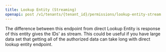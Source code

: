 ```yaml
---
title: Lookup Entity (Streaming)
openapi: post /v1/tenants/{tenant_id}/permissions/lookup-entity-stream
---
```


The difference between this endpoint from direct Lookup Entity is response of this entity gives the IDs' as stream. This could be useful if you have large data set that getting all of the authorized data can take long with direct lookup entity endpoint.
